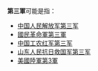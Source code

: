 '''第三軍'''可能是指：

* [[中国人民解放军第三军|中国人民解放军第三军]]
* [[國民革命軍第三軍|國民革命軍第三軍]]
* [[中国工农红军第三军|中国工农红军第三军]]
* [[山东人民抗日救国军第三军|山东人民抗日救国军第三军]]
* [[美國陸軍第3軍|美國陸軍第3軍]]

{{消歧义|Di|Cat=三字消歧义}}